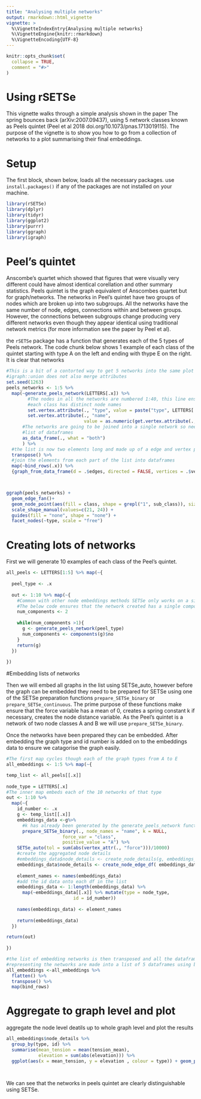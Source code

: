 ```yaml
---
title: "Analysing multiple networks"
output: rmarkdown::html_vignette
vignette: >
  %\VignetteIndexEntry{Analysing multiple networks}
  %\VignetteEngine{knitr::rmarkdown}
  %\VignetteEncoding{UTF-8}
---
```


```r
knitr::opts_chunk$set(
  collapse = TRUE,
  comment = "#>"
)
```


# Using rSETSe

This vignette walks through a simple analysis shown in the paper The spring bounces back (arXiv:2007.09437), using 5 network classes known as Peels quintet (Peel et al 2018 doi.org/10.1073/pnas.1713019115). The purpose of the vignette is to show you how to go from a collection of networks to a plot summarising their final embeddings.


# Setup

The first block, shown below, loads all the necessary packages. use `install.packages()` if any of the packages are not installed on your machine.

```r
library(rSETSe)
library(dplyr)
library(tidyr)
library(ggplot2)
library(purrr)
library(ggraph)
library(igraph)
```


# Peel's quintet

Anscombe's quartet which showed that figures that were visually very different could have almost identical corellation and other summary statistics. Peels quintet is the graph equivalent of Anscombes quartet but for graph/networks. The networks in Peel's quintet have two groups of nodes which are broken up into two subgroups. All the networks have the same number of node, edges, connections within and between groups. However, the connections between subgroups change producing very different networks even though they appear identical using traditional network metrics (for more information see the paper by Peel et al). 

the `rSETSe` package has a function that generates each of the 5 types of Peels network. The code chunk below shows 1 example of each class of the quintet starting with type A on the left and ending with thype E on the right. It is clear that networks 

```r
#This is a bit of a contorted way to get 5 networks into the same plot as 
#igraph::union does not also merge attributes
set.seed(1263)
peels_networks <- 1:5 %>%
  map(~generate_peels_network(LETTERS[.x]) %>% 
        #The nodes in all the networks are numbered 1:40, this line ensures 
        #each class has distinct node names
        set.vertex.attribute(., "type", value = paste("type", LETTERS[.x])) %>%
        set.vertex.attribute(., "name", 
                             value = as.numeric(get.vertex.attribute(., "name"))+(.x-1)*40) %>%
      #The networks are going to be joined into a single network so need to be converted into a
      #list of dataframes
      as_data_frame(., what = "both")
      ) %>%
  #the list is now two elements long and made up of a edge and vertex part
  transpose() %>%
  #join the elements from each part of the list into dataframes
  map(~bind_rows(.x)) %>%
  {graph_from_data_frame(d = .$edges, directed = FALSE, vertices = .$vertices)}



ggraph(peels_networks) +
  geom_edge_fan()+
  geom_node_point(aes(fill = class, shape = grepl("1", sub_class)), size=3) +
  scale_shape_manual(values=c(21, 24)) +
  guides(fill = "none", shape = "none") +
  facet_nodes(~type, scale = "free")

```
# Creating lots of networks

First we will generate 10 examples of each class of the Peel's quintet. 

```r
all_peels <- LETTERS[1:5] %>% map(~{
  
  peel_type <- .x
  
  out <- 1:10 %>% map(~{
    #Common with other node embeddings methods SETSe only works on a single connected component
    #The below code ensures that the network created has a single component
    num_components <- 2
    
    while(num_components >1){
      g <- generate_peels_network(peel_type)
      num_components <- components(g)$no
    }
    return(g)
  })
  
})

```

#Embedding lists of networks

Then we will embed all graphs in the list using SETSe_auto, however before the graph can be embedded they need to be prepared for SETSe using one of the SETSe preparation functions `prepare_SETSe_binary` or `prepare_SETSe_continuous`. The prime purpose of these functions make ensure that the force variable has a mean of 0, creates a spring constant k if necessary, creates the node distance variable. As the Peel's quintet is a network of two node classes A and B we will use `prepare_SETSe_binary`.

Once the networks have been prepared they can be embedded. After embedding the graph type and id number is added on to the embeddings data to ensure we catagorise the graph easily.

```r

#The first map cycles though each of the graph types from A to E
all_embeddings <- 1:5 %>% map(~{

temp_list <- all_peels[[.x]]
  
node_type = LETTERS[.x]
#The inner map embeds each of the 10 networks of that type
out <- 1:10 %>%
  map(~{
    id_number <- .x
    g <- temp_list[[.x]]
    embeddings_data <-g%>%
      #k has already been generated by the generate_peels_network function 
      prepare_SETSe_binary(., node_names = "name", k = NULL, 
                     force_var = "class", 
                     positive_value = "A") %>%
    SETSe_auto(tol = sum(abs(vertex_attr(., "force")))/10000) 
    #create the aggregated node details
    #embeddings_data$node_details <- create_node_details(g, embeddings_data)
    embeddings_data$node_details <- create_node_edge_df( embeddings_data)
    
    element_names <- names(embeddings_data)
    #add the id data onto each df in the list
    embeddings_data <- 1:length(embeddings_data) %>%
      map(~embeddings_data[[.x]] %>% mutate(type = node_type,
                         id = id_number))
    
    names(embeddings_data) <- element_names
    
    return(embeddings_data)
  })

return(out)
  
})

#the list of embedding networks is then transposed and all the dataframes 
#representing the networks are made into a list of 5 dataframes using bind_rows
all_embeddings <-all_embeddings %>%
  flatten() %>%
  transpose() %>%
  map(bind_rows)


```


# Aggregate to graph level and plot

aggregate the node level deatils up to whole graph level and plot the results
 
```r



all_embeddings$node_details %>%
  group_by(type, id) %>%
  summarise(mean_tension = mean(tension_mean),
            elevation = sum(abs(elevation))) %>%
  ggplot(aes(x = mean_tension, y = elevation , colour = type)) + geom_point()




```

We can see that the networks in peels quintet are clearly distinguishable using SETSe.